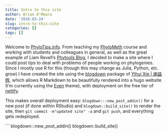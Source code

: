 ```yaml
---
title: Intro to this site
author: Brian O'Meara
date: '2018-03-24'
slug: intro-to-this-site
categories: []
tags: []
---
```


Welcome to [PhyloTips.info](http://www.phylotips.info). From teaching my [PhyloMeth](http://www.phylometh.info) course and working with students and colleagues in general, as well as the great example of Liam Revell's [Phytools Blog](http://blog.phytools.org), I decided to make a site where I could post tips to deal with problems of people working on phylogenies. Since I mostly use R for this (though this may change as Julia, Python, etc. grow) I have created the site using the [blogdown](https://github.com/rstudio/blogdown) package of [Yihui Xie | 谢益辉](https://yihui.name/en/), which allows R Markdown to be beautifully rendered into a hugo website (I'm currently using the [Even](https://github.com/olOwOlo/hugo-theme-even/) theme), with deployment on the free tier of [netlify](https://www.netlify.com). 

This makes overall deployment easy: `blogdown:::new_post_addin()` for a new post (if done within RStudio) and `blogdown::build_site()` to render the site, then `git commit -m"updated site" -a`  and `git push`, and everything gets redeployed.

```
blogdown:::new_post_addin()
blogdown::build_site()